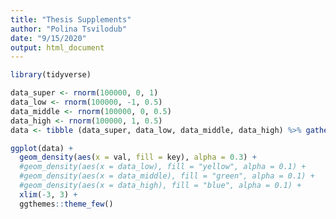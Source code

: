 ```yaml
---
title: "Thesis Supplements"
author: "Polina Tsvilodub"
date: "9/15/2020"
output: html_document
---
```


```r
library(tidyverse)
```

``` r
data_super <- rnorm(100000, 0, 1)
data_low <- rnorm(100000, -1, 0.5)
data_middle <- rnorm(100000, 0, 0.5)
data_high <- rnorm(100000, 1, 0.5)
data <- tibble (data_super, data_low, data_middle, data_high) %>% gather(key, val) %>% mutate(key = as.factor(key))
```

``` r
ggplot(data) +
  geom_density(aes(x = val, fill = key), alpha = 0.3) +
  #geom_density(aes(x = data_low), fill = "yellow", alpha = 0.1) +
  #geom_density(aes(x = data_middle), fill = "green", alpha = 0.1) +
  #geom_density(aes(x = data_high), fill = "blue", alpha = 0.1) +
  xlim(-3, 3) +
  ggthemes::theme_few() 
```